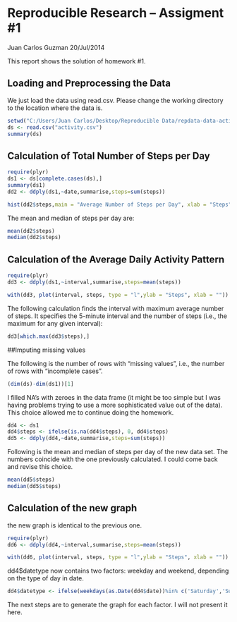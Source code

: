 Reproducible Research -- Assigment #1
========================================================
Juan Carlos Guzman
20/Jul/2014

This report shows the solution of homework #1.


## Loading and Preprocessing the Data

We just load the data using read.csv.  Please change the working directory to the location where the data is.
```r
setwd("C:/Users/Juan Carlos/Desktop/Reproducible Data/repdata-data-activity")
ds <- read.csv("activity.csv")
summary(ds)
```

## Calculation of Total Number of Steps per Day
```r
require(plyr)
ds1 <- ds[complete.cases(ds),]
summary(ds1)
dd2 <- ddply(ds1,~date,summarise,steps=sum(steps))
```

```r
hist(dd2$steps,main = "Average Number of Steps per Day", xlab = "Steps", col="red")
```

The mean and median of steps per day are:

```r
mean(dd2$steps)
median(dd2$steps)
```

## Calculation of the Average Daily Activity Pattern
```r
require(plyr)
dd3 <- ddply(ds1,~interval,summarise,steps=mean(steps))
```

```r
with(dd3, plot(interval, steps, type = "l",ylab = "Steps", xlab = ""))
```

The following calculation finds the interval with maximum average number of steps.  It specifies the 5-minute interval and the number of steps (i.e., the maximum for any given interval):
```r
dd3[which.max(dd3$steps),]
```

##Imputing missing values

The following is the number of rows with "missing values", i.e., the number of rows with "incomplete cases".
```r
(dim(ds)-dim(ds1))[1]
```

I filled NA's with zeroes in the data frame (it might be too simple but I was having problems trying to use a more sophisticated value out of the data).  This choice allowed me to continue doing the homework.

```r
dd4 <- ds1
dd4$steps <- ifelse(is.na(dd4$steps), 0, dd4$steps)
dd5 <- ddply(dd4,~date,summarise,steps=sum(steps))

```

Following is the mean and median of steps per day of the new data set.  The numbers coincide with the one previously calculated.  I could come back and revise this choice.

```r
mean(dd5$steps)
median(dd5$steps)
```

## Calculation of the new graph
the new graph is identical to the previous one.
```r
require(plyr)
dd6 <- ddply(dd4,~interval,summarise,steps=mean(steps))
```

```r
with(dd6, plot(interval, steps, type = "l",ylab = "Steps", xlab = ""))
```

dd4$datetype now contains two factors: weekday and weekend, depending on the type of day in date.

```r
dd4$datetype <- ifelse(weekdays(as.Date(dd4$date))%in% c('Saturday','Sunday'),"weekend","weekday")
```

The next steps are to generate the graph for each factor.  I will not present it here.



